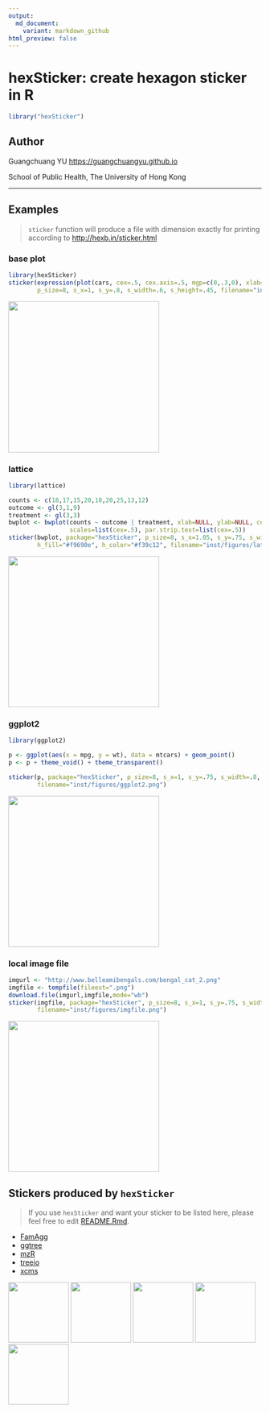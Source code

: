 ```yaml
---
output:
  md_document:
    variant: markdown_github
html_preview: false
---
```


<!-- README.md is generated from README.Rmd. Please edit that file -->


# hexSticker: create hexagon sticker in R


```r
library("hexSticker")
```



## Author

Guangchuang YU <https://guangchuangyu.github.io>

School of Public Health, The University of Hong Kong

----


## Examples

> `sticker` function will produce a file with dimension exactly for printing according to
> <http://hexb.in/sticker.html>


### base plot

```r
library(hexSticker)
sticker(expression(plot(cars, cex=.5, cex.axis=.5, mgp=c(0,.3,0), xlab="", ylab="")), package="hexSticker",
        p_size=8, s_x=1, s_y=.8, s_width=.6, s_height=.45, filename="inst/figures/baseplot.png")
```

<img src="inst/figures/baseplot.png" height=300"/>

### lattice

```r
library(lattice)

counts <- c(18,17,15,20,10,20,25,13,12)
outcome <- gl(3,1,9)
treatment <- gl(3,3)
bwplot <- bwplot(counts ~ outcome | treatment, xlab=NULL, ylab=NULL, cex=.5,
                 scales=list(cex=.5), par.strip.text=list(cex=.5))
sticker(bwplot, package="hexSticker", p_size=8, s_x=1.05, s_y=.75, s_width=1.1, s_height=.8,
        h_fill="#f9690e", h_color="#f39c12", filename="inst/figures/lattice.png")
```

<img src="inst/figures/lattice.png" height=300"/>

### ggplot2

```r
library(ggplot2)

p <- ggplot(aes(x = mpg, y = wt), data = mtcars) + geom_point()
p <- p + theme_void() + theme_transparent()

sticker(p, package="hexSticker", p_size=8, s_x=1, s_y=.75, s_width=.8, s_height=.45,
        filename="inst/figures/ggplot2.png")
```

<img src="inst/figures/ggplot2.png" height=300"/>


### local image file

```r
imgurl <- "http://www.belleamibengals.com/bengal_cat_2.png"
imgfile <- tempfile(fileext=".png")
download.file(imgurl,imgfile,mode="wb")
sticker(imgfile, package="hexSticker", p_size=8, s_x=1, s_y=.75, s_width=.6, s_height=.4,
        filename="inst/figures/imgfile.png")
```

<img src="inst/figures/imgfile.png" height=300"/>


## Stickers produced by `hexSticker`

> If you use `hexSticker` and want your sticker to be listed here,
> please feel free to edit [README.Rmd](https://github.com/GuangchuangYu/hexSticker/edit/master/README.Rmd).

+ [FamAgg](https://github.com/Bioconductor/BiocStickers/tree/master/FamAgg)
+ [ggtree](https://github.com/Bioconductor/BiocStickers/tree/master/ggtree)
+ [mzR](https://github.com/Bioconductor/BiocStickers/tree/master/mzR)
+ [treeio](https://github.com/Bioconductor/BiocStickers/tree/master/treeio)
+ [xcms](https://github.com/Bioconductor/BiocStickers/tree/master/xcms)

<img src="https://raw.githubusercontent.com/Bioconductor/BiocStickers/master/FamAgg/FamAgg.png" height="120"/>
<img src="https://guangchuangyu.github.io/ggtree/ggtree.png" height="120"/>
<img src="https://raw.githubusercontent.com/Bioconductor/BiocStickers/master/mzR/mzR.png" height="120"/>
<img src="https://guangchuangyu.github.io/treeio/treeio.png" height="120"/>
<img src="https://raw.githubusercontent.com/Bioconductor/BiocStickers/master/xcms/xcms.png" height="120"/>

